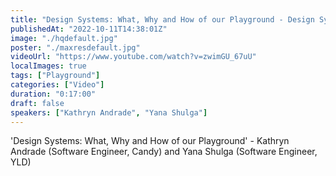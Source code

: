 ```yaml
---
title: "Design Systems: What, Why and How of our Playground - Design Systems London #2 - September 2022"
publishedAt: "2022-10-11T14:38:01Z"
image: "./hqdefault.jpg"
poster: "./maxresdefault.jpg"
videoUrl: "https://www.youtube.com/watch?v=zwimGU_67uU"
localImages: true
tags: ["Playground"]
categories: ["Video"]
duration: "0:17:00"
draft: false
speakers: ["Kathryn Andrade", "Yana Shulga"]
---
```


'Design Systems: What, Why and How of our Playground' - Kathryn Andrade (Software Engineer, Candy) and Yana Shulga (Software Engineer, YLD)
